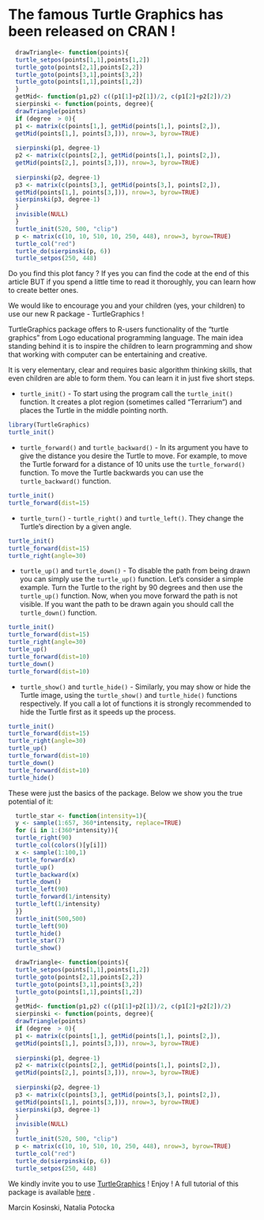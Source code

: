 <h1> The famous Turtle Graphics has been released on CRAN ! </h1>

```r
  drawTriangle<- function(points){
  turtle_setpos(points[1,1],points[1,2])
  turtle_goto(points[2,1],points[2,2])
  turtle_goto(points[3,1],points[3,2])
  turtle_goto(points[1,1],points[1,2])
  }
  getMid<- function(p1,p2) c((p1[1]+p2[1])/2, c(p1[2]+p2[2])/2)
  sierpinski <- function(points, degree){
  drawTriangle(points)
  if (degree  > 0){
  p1 <- matrix(c(points[1,], getMid(points[1,], points[2,]),
  getMid(points[1,], points[3,])), nrow=3, byrow=TRUE)
 
  sierpinski(p1, degree-1)
  p2 <- matrix(c(points[2,], getMid(points[1,], points[2,]),
  getMid(points[2,], points[3,])), nrow=3, byrow=TRUE)
 
  sierpinski(p2, degree-1)
  p3 <- matrix(c(points[3,], getMid(points[3,], points[2,]),
  getMid(points[1,], points[3,])), nrow=3, byrow=TRUE)
  sierpinski(p3, degree-1)
  }
  invisible(NULL)
  }
  turtle_init(520, 500, "clip")
  p <- matrix(c(10, 10, 510, 10, 250, 448), nrow=3, byrow=TRUE)
  turtle_col("red")
  turtle_do(sierpinski(p, 6))
  turtle_setpos(250, 448)
```
<p>Do you find this plot fancy ? If yes you can find the code at the end of this article BUT if you spend a little time to read it thoroughly, you can learn how to create better ones.</p>


<p>We would like to encourage you and your children (yes, your children) to use our new R package - TurtleGraphics ! </p>
   
   
<p>TurtleGraphics package offers to R-users functionality of the "turtle graphics" from Logo educational programming language. The main idea standing behind it is to inspire the children to learn programming and show that working with computer can be entertaining and creative.</p>

<p>It is very elementary, clear and requires basic algorithm thinking skills, that even children are able to form them. You can learn it in just five short steps.</p>

* `turtle_init()` - To start using the program call the `turtle_init()` function. It creates a plot region (sometimes called "Terrarium") and places the Turtle in the middle pointing north.
```r
library(TurtleGraphics)
turtle_init()
```
* `turtle_forward()` and `turtle_backward()` - In its argument you
have to give the distance you desire the Turtle to move. For example, to move the Turtle forward for a distance of 10 units use the `turtle_forward()` function. To move the Turtle backwards you can use the `turtle_backward()` function.
```r
turtle_init()
turtle_forward(dist=15)
```

* `turtle_turn()` - `turtle_right()` and `turtle_left()`. They change the Turtle's direction by a given angle. 

```r
turtle_init()
turtle_forward(dist=15)
turtle_right(angle=30)
```

* `turtle_up()` and `turtle_down()` - To disable the path from being drawn you can simply use the `turtle_up()` function. Let's consider a simple example. Turn the Turtle to the right by 90 degrees and then use the `turtle_up()` function. Now, when you move forward the path is not visible. If you want the path to be drawn
again you should call the `turtle_down()` function.

```r
turtle_init()
turtle_forward(dist=15)
turtle_right(angle=30)
turtle_up()
turtle_forward(dist=10)
turtle_down()
turtle_forward(dist=10)
```

* `turtle_show()` and `turtle_hide()` - Similarly, you may show or hide the Turtle image, using the `turtle_show()` and `turtle_hide()` functions respectively. If you call a lot of functions it is strongly recommended to hide the Turtle first as it speeds up the process.

```r
turtle_init()
turtle_forward(dist=15)
turtle_right(angle=30)
turtle_up()
turtle_forward(dist=10)
turtle_down()
turtle_forward(dist=10)
turtle_hide()
```
<p>These were just the basics of the package. Below we show you the true potential of it: </p>
```r

  turtle_star <- function(intensity=1){
  y <- sample(1:657, 360*intensity, replace=TRUE)
  for (i in 1:(360*intensity)){
  turtle_right(90)
  turtle_col(colors()[y[i]])
  x <- sample(1:100,1)
  turtle_forward(x)
  turtle_up()
  turtle_backward(x)
  turtle_down()
  turtle_left(90)
  turtle_forward(1/intensity)
  turtle_left(1/intensity)
  }}
  turtle_init(500,500)
  turtle_left(90)
  turtle_hide()
  turtle_star(7)
  turtle_show()
```
```r
  drawTriangle<- function(points){
  turtle_setpos(points[1,1],points[1,2])
  turtle_goto(points[2,1],points[2,2])
  turtle_goto(points[3,1],points[3,2])
  turtle_goto(points[1,1],points[1,2])
  }
  getMid<- function(p1,p2) c((p1[1]+p2[1])/2, c(p1[2]+p2[2])/2)
  sierpinski <- function(points, degree){
  drawTriangle(points)
  if (degree  > 0){
  p1 <- matrix(c(points[1,], getMid(points[1,], points[2,]),
  getMid(points[1,], points[3,])), nrow=3, byrow=TRUE)
 
  sierpinski(p1, degree-1)
  p2 <- matrix(c(points[2,], getMid(points[1,], points[2,]),
  getMid(points[2,], points[3,])), nrow=3, byrow=TRUE)
 
  sierpinski(p2, degree-1)
  p3 <- matrix(c(points[3,], getMid(points[3,], points[2,]),
  getMid(points[1,], points[3,])), nrow=3, byrow=TRUE)
  sierpinski(p3, degree-1)
  }
  invisible(NULL)
  }
  turtle_init(520, 500, "clip")
  p <- matrix(c(10, 10, 510, 10, 250, 448), nrow=3, byrow=TRUE)
  turtle_col("red")
  turtle_do(sierpinski(p, 6))
  turtle_setpos(250, 448)
```

We kindly invite you to use [TurtleGraphics](www.rexamine.com/TurtleGraphics) ! Enjoy !
A full tutorial of this package is available [here](http://cran.r-project.org/web/packages/TurtleGraphics/vignettes/TurtleGraphics.pdf) .
<p> Marcin Kosinski, Natalia Potocka </p>




